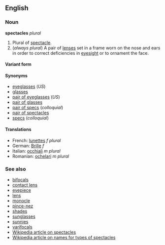 ==English==
===Noun===
'''spectacles''' ''plural''

#Plural of [[spectacle]].
# (''always plural'') A pair of [[lens]]es set in a frame worn on the nose and ears in order to correct deficiencies in [[eyesight]] or to ornament the face.

====Variant form====

====Synonyms====
*[[eyeglasses]] (''US'')
*[[glasses]]
*[[pair of eyeglasses]] (''US'')
*[[pair of glasses]]
*[[pair of specs]] (''colloquial'')
*[[pair of spectacles]]
*[[specs]] (''colloquial'')

====Translations====
*French: [[lunettes]] ''f plural''
*German: [[Brille]] ''f'' <!--plural or singular?-->
*Italian: [[occhiali]] ''m plural''
*Romanian: [[ochelari]] ''m plural''
===See also===
*[[bifocals]]
*[[contact lens]]
*[[eyepiece]]
*[[lens]]
*[[monocle]]
*[[pince-nez]]
*[[shades]]
*[[sunglasses]]
*[[sunnies]]
*[[varifocals]]
*[[w:Spectacles|Wikipedia article on spectacles]]
*[[w:Usage_of_words_for_eyepieces|Wikipedia article on names for types of spectacles]]